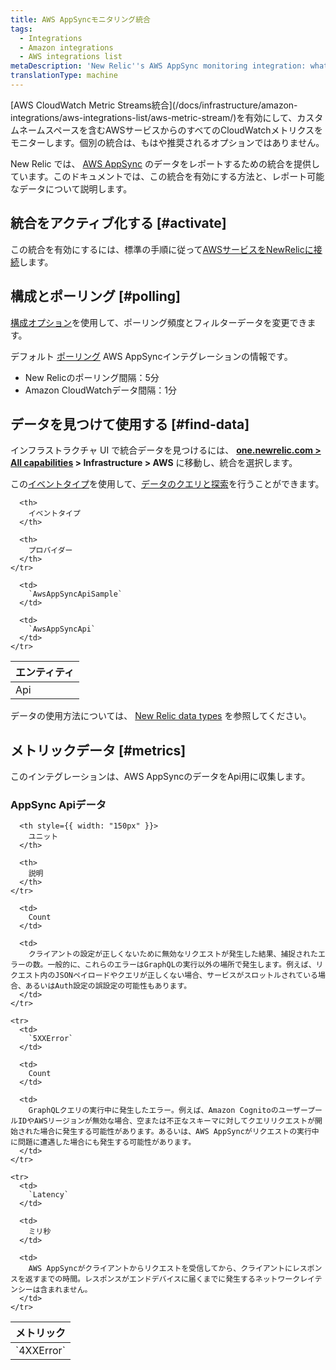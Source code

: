 ```yaml
---
title: AWS AppSyncモニタリング統合
tags:
  - Integrations
  - Amazon integrations
  - AWS integrations list
metaDescription: 'New Relic''s AWS AppSync monitoring integration: what data it reports, and how to enable it.'
translationType: machine
---
```


<Callout variant="important">
  [AWS CloudWatch Metric Streams統合](/docs/infrastructure/amazon-integrations/aws-integrations-list/aws-metric-stream/)を有効にして、カスタムネームスペースを含むAWSサービスからのすべてのCloudWatchメトリクスをモニターします。個別の統合は、もはや推奨されるオプションではありません。
</Callout>

New Relic では、 [AWS AppSync](https://aws.amazon.com/appsync/) のデータをレポートするための統合を提供しています。このドキュメントでは、この統合を有効にする方法と、レポート可能なデータについて説明します。

## 統合をアクティブ化する [#activate]

この統合を有効にするには、標準の手順に従って[AWSサービスをNewRelicに接続](/docs/infrastructure/infrastructure-integrations/getting-started/connect-aws-integrations-infrastructure)します。

## 構成とポーリング [#polling]

[構成オプション](/docs/integrations/new-relic-integrations/getting-started/configure-polling-frequency-data-collection-cloud-integrations)を使用して、ポーリング頻度とフィルターデータを変更できます。

デフォルト [ポーリング](/docs/infrastructure/amazon-integrations/aws-integrations-list/aws-polling-intervals-infrastructure-integrations) AWS AppSyncインテグレーションの情報です。

* New Relicのポーリング間隔：5分
* Amazon CloudWatchデータ間隔：1分

## データを見つけて使用する [#find-data]

インフラストラクチャ UI で統合データを見つけるには、 **[one.newrelic.com > All capabilities](https://one.newrelic.com/all-capabilities) > Infrastructure > AWS** に移動し、統合を選択します。

この[イベントタイプ](/docs/data-apis/understand-data/new-relic-data-types/#event-data)を使用して、[データのクエリと探索](/docs/using-new-relic/data/understand-data/query-new-relic-data)を行うことができます。

<table>
  <thead>
    <tr>
      <th>
        エンティティ
      </th>

      <th>
        イベントタイプ
      </th>

      <th>
        プロバイダー
      </th>
    </tr>
  </thead>

  <tbody>
    <tr>
      <td>
        Api
      </td>

      <td>
        `AwsAppSyncApiSample`
      </td>

      <td>
        `AwsAppSyncApi`
      </td>
    </tr>
  </tbody>
</table>

データの使用方法については、 [New Relic data types](/docs/telemetry-data-platform/understand-data/new-relic-data-types/) を参照してください。

## メトリックデータ [#metrics]

このインテグレーションは、AWS AppSyncのデータをApi用に収集します。

### AppSync Apiデータ

<table>
  <thead>
    <tr>
      <th style={{ width: "275px" }}>
        メトリック
      </th>

      <th style={{ width: "150px" }}>
        ユニット
      </th>

      <th>
        説明
      </th>
    </tr>
  </thead>

  <tbody>
    <tr>
      <td>
        `4XXError`
      </td>

      <td>
        Count
      </td>

      <td>
        クライアントの設定が正しくないために無効なリクエストが発生した結果、捕捉されたエラーの数。一般的に、これらのエラーはGraphQLの実行以外の場所で発生します。例えば、リクエスト内のJSONペイロードやクエリが正しくない場合、サービスがスロットルされている場合、あるいはAuth設定の誤設定の可能性もあります。
      </td>
    </tr>

    <tr>
      <td>
        `5XXError`
      </td>

      <td>
        Count
      </td>

      <td>
        GraphQLクエリの実行中に発生したエラー。例えば、Amazon CognitoのユーザープールIDやAWSリージョンが無効な場合、空または不正なスキーマに対してクエリリクエストが開始された場合に発生する可能性があります。あるいは、AWS AppSyncがリクエストの実行中に問題に遭遇した場合にも発生する可能性があります。
      </td>
    </tr>

    <tr>
      <td>
        `Latency`
      </td>

      <td>
        ミリ秒
      </td>

      <td>
        AWS AppSyncがクライアントからリクエストを受信してから、クライアントにレスポンスを返すまでの時間。レスポンスがエンドデバイスに届くまでに発生するネットワークレイテンシーは含まれません。
      </td>
    </tr>
  </tbody>
</table>